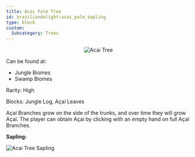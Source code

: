 ```yaml
---
title: Acai Palm Tree
id: braziliandelight:acai_palm_sapling
type: block
custom:
  Subcategory: Trees
---
```


<p align="center">
    <img src="https://github.com/danbrown/deltaboxwiki/blob/main/docs/braziliandelight/.assets/images/brazilliandelight/trees/acai_tree.png?raw=true"
         alt="Acai Tree"
    />
</p>

Can be found at:

- Jungle Biomes
- Swamp Biomes

Rarity: High

Blocks: Jungle Log, Açaí Leaves

Açaí Branches grow on the side of the trunks, and over time they will grow Açaí. The player can obtain Açaí by clicking with an empty hand on full Açaí Branches.

**Sapling:**

<p align="left">
    <img src="https://github.com/danbrown/deltaboxwiki/blob/main/docs/braziliandelight/.assets/item/braziliandelight/acai_palm_sapling.png?raw=true"
         alt="Acai Tree Sapling"
         style={{width: "128px", height: "128px", imageRendering: "pixelated"}}
    />
</p>